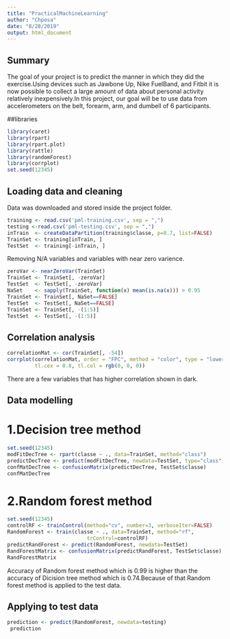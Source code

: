 ---
title: "PracticalMachineLearning"
author: "Chposa"
date: "8/28/2019"
output: html_document
---

## Summary

The goal of your project is to predict the manner in which they did the exercise.Using devices such as Jawbone Up, Nike FuelBand, and Fitbit it is now possible to collect a large amount of data about personal activity relatively inexpensively.In this project, our goal will be to use data from accelerometers on the belt, forearm, arm, and dumbell of 6 participants.

##libraries
```{r}
library(caret)
library(rpart)
library(rpart.plot)
library(rattle)
library(randomForest)
library(corrplot)
set.seed(12345)

```
## Loading data and cleaning
Data was downloaded and stored inside the project folder.
```{r}
training <- read.csv('pml-training.csv', sep = ",")
testing <-read.csv('pml-testing.csv', sep = ",")
inTrain  <- createDataPartition(training$classe, p=0.7, list=FALSE)
TrainSet <- training[inTrain, ]
TestSet  <- training[-inTrain, ]
```
Removing N/A variables and variables with near zero varience.
```{r}
zeroVar <- nearZeroVar(TrainSet)
TrainSet <- TrainSet[, -zeroVar]
TestSet  <- TestSet[, -zeroVar]
NaSet    <- sapply(TrainSet, function(x) mean(is.na(x))) > 0.95
TrainSet <- TrainSet[, NaSet==FALSE]
TestSet  <- TestSet[, NaSet==FALSE]
TrainSet <- TrainSet[, -(1:5)]
TestSet  <- TestSet[, -(1:5)]
```
## Correlation analysis
```{r}
correlationMat <- cor(TrainSet[, -54])
corrplot(correlationMat, order = "FPC", method = "color", type = "lower", 
         tl.cex = 0.8, tl.col = rgb(0, 0, 0))
```

There are a few variables that has higher correlation shown in dark.

## Data modelling
# 1.Decision tree method
```{r}
set.seed(12345)
modFitDecTree <- rpart(classe ~ ., data=TrainSet, method="class")
predictDecTree <- predict(modFitDecTree, newdata=TestSet, type="class")
confMatDecTree <- confusionMatrix(predictDecTree, TestSet$classe)
confMatDecTree
```
# 2.Random forest method
```{r}
set.seed(12345)
controlRF <- trainControl(method="cv", number=3, verboseIter=FALSE)
RandomForest <- train(classe ~ ., data=TrainSet, method="rf",
                          trControl=controlRF)
predictRandForest <- predict(RandomForest, newdata=TestSet)
RandForestMatrix <- confusionMatrix(predictRandForest, TestSet$classe)
RandForestMatrix
```
Accuracy of Random forest method which is 0.99 is higher than the accuracy of Dicision tree method which is 0.74.Because of that Random forest method is applied to the test data.

## Applying to test data
```{r}
prediction <- predict(RandomForest, newdata=testing)
 prediction
```

